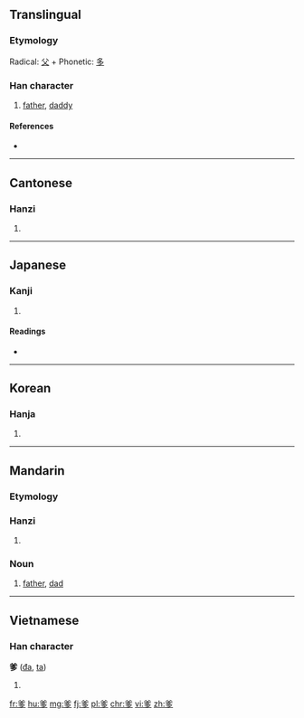 ==Translingual==

===Etymology===
Radical: [[父]] + Phonetic: [[多]]

===Han character===
{{Han char|rn=88|rad=父|as=06|sn=10|four=8020<sub>7</sub>|canj=金大弓戈弓 (CKNIN)|ids=⿱[[父]][[多]]}}

# [[father]], [[daddy]]

====References====
* {{Han ref|kx=0690.040|dkj=19727|dj=1103.040|hdz=32040.030|uh=7239|ud=29241|bh=AF52|bd=44882}}

----

==Cantonese==

===Hanzi===
{{yue-hanzi|jyut=de1|y=de1}}

# {{defn|lang=yue|sort=父06}}

----

==Japanese==

===Kanji===
{{ja-kanji|grade=|rs=父06}}

# {{defn|lang=ja|sort=父06}}

====Readings====
* {{ja-readings|on=[[た]] (ta), [[だ]] (da)|kun=}}

----

==Korean==

===Hanja===
{{ko-hanja|hangeul=다|eumhun=|rv=da|mr=ta|y=ta}}

# {{defn|lang=ko|sort=父06}}

----

==Mandarin==

===Etymology===
{{rfe|lang=cmn}}

===Hanzi===
{{cmn-hanzi|pin=[[diē]] ([[die1]])|wg=tieh<sup>1</sup>}}

# {{defn|lang=cmn|sort=父06}}

===Noun===
{{cmn-noun|ts|pin=diē|pint=die1}}

# [[father]], [[dad]]

----

==Vietnamese==

===Han character===
'''爹''' ([[đa]], [[ta]])

# {{defn|lang=vi}}

[[fr:爹]]
[[hu:爹]]
[[mg:爹]]
[[fj:爹]]
[[pl:爹]]
[[chr:爹]]
[[vi:爹]]
[[zh:爹]]